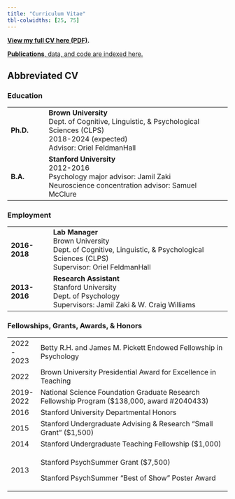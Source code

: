 ```yaml
---
title: "Curriculum Vitae"
tbl-colwidths: [25, 75]
---
```


[**View my full CV here (PDF)**](cv.pdf)**.**

[**Publications**, data, and code are indexed here.](publications.qmd)

## Abbreviated CV

### Education

+--------------+--------------------------------------------------------------------+
| **Ph.D.**    | **Brown University\                                                |
|              | **Dept. of Cognitive, Linguistic, & Psychological Sciences (CLPS)\ |
|              | 2018-2024 (expected)\                                              |
|              | Advisor: Oriel FeldmanHall                                         |
+--------------+--------------------------------------------------------------------+
| **B.A.**     | **Stanford University\                                             |
|              | **2012-2016\                                                       |
|              | Psychology major advisor: Jamil Zaki\                              |
|              | Neuroscience concentration advisor: Samuel McClure                 |
+--------------+--------------------------------------------------------------------+

### Employment

+---------------+------------------------------------------------------------------+
| **2016-2018** | **Lab Manager\                                                   |
|               | **Brown University\                                              |
|               | Dept. of Cognitive, Linguistic, & Psychological Sciences (CLPS)\ |
|               | Supervisor: Oriel FeldmanHall                                    |
+---------------+------------------------------------------------------------------+
| **2013-2016** | **Research Assistant\                                            |
|               | **Stanford University\                                           |
|               | Dept. of Psychology\                                             |
|               | Supervisors: Jamil Zaki & W. Craig Williams                      |
+---------------+------------------------------------------------------------------+

### Fellowships, Grants, Awards, & Honors

+-------------+----------------------------------------------------------------------------------------------+
| 2022 - 2023 | Betty R.H. and James M. Pickett Endowed Fellowship in Psychology                             |
+-------------+----------------------------------------------------------------------------------------------+
| 2022        | Brown University Presidential Award for Excellence in Teaching                               |
+-------------+----------------------------------------------------------------------------------------------+
| 2019-2022   | National Science Foundation Graduate Research Fellowship Program (\$138,000, award #2040433) |
+-------------+----------------------------------------------------------------------------------------------+
| 2016        | Stanford University Departmental Honors                                                      |
+-------------+----------------------------------------------------------------------------------------------+
| 2015        | Stanford Undergraduate Advising & Research "Small Grant" (\$1,500)                           |
+-------------+----------------------------------------------------------------------------------------------+
| 2014        | Stanford Undergraduate Teaching Fellowship (\$1,000)                                         |
+-------------+----------------------------------------------------------------------------------------------+
| 2013        | Stanford PsychSummer Grant (\$7,500)                                                         |
|             |                                                                                              |
|             | Stanford PsychSummer "Best of Show" Poster Award                                             |
+-------------+----------------------------------------------------------------------------------------------+
